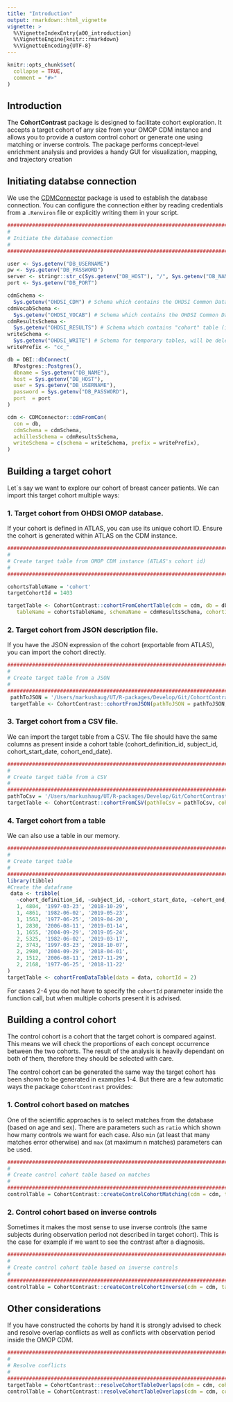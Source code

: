 ```yaml
---
title: "Introduction"
output: rmarkdown::html_vignette
vignette: >
  %\VignetteIndexEntry{a00_introduction}
  %\VignetteEngine{knitr::rmarkdown}
  %\VignetteEncoding{UTF-8}
---
```


```r
knitr::opts_chunk$set(
  collapse = TRUE,
  comment = "#>"
)
```

## Introduction

The **CohortContrast** package is designed to facilitate cohort exploration. It accepts a target cohort of any size from your OMOP CDM instance and allows you to provide a custom control cohort or generate one using matching or inverse controls. The package performs concept-level enrichment analysis and provides a handy GUI for visualization, mapping, and trajectory creation

## Initiating databse connection

We use the [CDMConnector](https://cran.r-project.org/web/packages/CDMConnector/index.html) package is used to establish the database connection. You can configure the connection either by reading credentials from a `.Renviron` file or explicitly writing them in your script.

```r
################################################################################
#
# Initiate the database connection
#
#################################################################################

user <- Sys.getenv("DB_USERNAME")
pw <- Sys.getenv("DB_PASSWORD")
server <- stringr::str_c(Sys.getenv("DB_HOST"), "/", Sys.getenv("DB_NAME"))
port <- Sys.getenv("DB_PORT")

cdmSchema <-
  Sys.getenv("OHDSI_CDM") # Schema which contains the OHDSI Common Data Model
cdmVocabSchema <-
  Sys.getenv("OHDSI_VOCAB") # Schema which contains the OHDSI Common Data Model vocabulary tables.
cdmResultsSchema <-
  Sys.getenv("OHDSI_RESULTS") # Schema which contains "cohort" table (is not mandatory)
writeSchema <-
  Sys.getenv("OHDSI_WRITE") # Schema for temporary tables, will be deleted
writePrefix <- "cc_"

db = DBI::dbConnect(
  RPostgres::Postgres(),
  dbname = Sys.getenv("DB_NAME"),
  host = Sys.getenv("DB_HOST"),
  user = Sys.getenv("DB_USERNAME"),
  password = Sys.getenv("DB_PASSWORD"),
  port  = port
)

cdm <- CDMConnector::cdmFromCon(
  con = db,
  cdmSchema = cdmSchema,
  achillesSchema = cdmResultsSchema,
  writeSchema = c(schema = writeSchema, prefix = writePrefix),
)
```

## Building a target cohort

Let´s say we want to explore our cohort of breast cancer patients. We can import this target cohort multiple ways:

### 1. Target cohort from OHDSI OMOP database.

If your cohort is defined in ATLAS, you can use its unique cohort ID. Ensure the cohort is generated within ATLAS on the CDM instance.

```r
################################################################################
#
# Create target table from OMOP CDM instance (ATLAS's cohort id)
#
#################################################################################

cohortsTableName = 'cohort'
targetCohortId = 1403

targetTable <- CohortContrast::cohortFromCohortTable(cdm = cdm, db = db,
   tableName = cohortsTableName, schemaName = cdmResultsSchema, cohortId = targetCohortId)
```

### 2. Target cohort from JSON description file.

If you have the JSON expression of the cohort (exportable from ATLAS), you can import the cohort directly.


```r
################################################################################
#
# Create target table from a JSON
#
#################################################################################
 pathToJSON = '/Users/markushaug/UT/R-packages/Develop/Git/CohortContrast/tests/testthat/inst/JSON'
 targetTable <- CohortContrast::cohortFromJSON(pathToJSON = pathToJSON, cdm)
```

### 3. Target cohort from a CSV file.

We can import the target table from a CSV. The file should have the same columns as present inside a cohort table (cohort_definition_id, subject_id, cohort_start_date, cohort_end_date).

```r
################################################################################
#
# Create target table from a CSV
#
#################################################################################
pathToCsv = '/Users/markushaug/UT/R-packages/Develop/Git/CohortContrast/tests/testthat/inst/CSV/cohort/cohort.csv'
targetTable <- CohortContrast::cohortFromCSV(pathToCsv = pathToCsv, cohortId = 2)
```

### 4. Target cohort from a table

We can also use a table in our memory.

```r
################################################################################
#
# Create target table
#
#################################################################################
library(tibble)
#Create the dataframe
 data <- tribble(
   ~cohort_definition_id, ~subject_id, ~cohort_start_date, ~cohort_end_date,
   1, 4804, '1997-03-23', '2018-10-29',
   1, 4861, '1982-06-02', '2019-05-23',
   1, 1563, '1977-06-25', '2019-04-20',
   1, 2830, '2006-08-11', '2019-01-14',
   1, 1655, '2004-09-29', '2019-05-24',
   2, 5325, '1982-06-02', '2019-03-17',
   2, 3743, '1997-03-23', '2018-10-07',
   2, 2980, '2004-09-29', '2018-04-01',
   2, 1512, '2006-08-11', '2017-11-29',
   2, 2168, '1977-06-25', '2018-11-22'
)
targetTable <- cohortFromDataTable(data = data, cohortId = 2)
```

For cases 2-4 you do not have to specify the `cohortId` parameter inside the function call, but when multiple cohorts present it is advised.

## Building a control cohort

The control cohort is a cohort that the target cohort is compared against. This means we will check the proportions of each concept occurrence between the two cohorts. The result of the analysis is heavily dependant on both of them, therefore they should be selected with care.

The control cohort can be generated the same way the target cohort has been shown to be generated in examples 1-4. But there are a few automatic ways the package  `CohortContrast` provides:

### 1. Control cohort based on matches

One of the scientific approaches is to select matches from the database (based on age and sex). There are parameters such as `ratio` which shown how many controls we want for each case. Also `min` (at least that many matches error otherwise) and `max` (at maximum n matches) parameters can be used.

```r
################################################################################
#
# Create control cohort table based on matches
#
#################################################################################
controlTable = CohortContrast::createControlCohortMatching(cdm = cdm, targetTable = targetTable, ratio = 4)
```

### 2. Control cohort based on inverse controls

Sometimes it makes the most sense to use inverse controls (the same subjects during observation period not described in target cohort). This is the case for example if we want to see the contrast after a diagnosis.

```r
################################################################################
#
# Create control cohort table based on inverse controls
#
#################################################################################
controlTable = CohortContrast::createControlCohortInverse(cdm = cdm, targetTable = targetTable)
```

## Other considerations

If you have constructed the cohorts by hand it is strongly advised to check and resolve overlap conflicts as well as conflicts with observation period inside the OMOP CDM.

```r
################################################################################
#
# Resolve conflicts
#
#################################################################################
targetTable = CohortContrast::resolveCohortTableOverlaps(cdm = cdm, cohortTable = targetTable)
controlTable = CohortContrast::resolveCohortTableOverlaps(cdm = cdm, cohortTable = controlTable)
```

